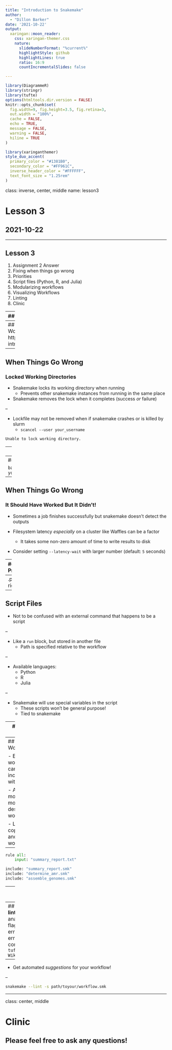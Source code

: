 ```yaml
---
title: "Introduction to Snakemake"
author: 
  - "Dillon Barker"
date: '2021-10-22'
output:
  xaringan::moon_reader:
    css: xaringan-themer.css
    nature:
      slideNumberFormat: "%current%"
      highlightStyle: github
      highlightLines: true
      ratio: 16:9
      countIncrementalSlides: false

---
```


```r
library(DiagrammeR)
library(stringr)
library(tufte)
options(htmltools.dir.version = FALSE)
knitr::opts_chunk$set(
  fig.width=9, fig.height=3.5, fig.retina=3,
  out.width = "100%",
  cache = FALSE,
  echo = TRUE,
  message = FALSE, 
  warning = FALSE,
  hiline = TRUE
)
```

```r
library(xaringanthemer)
style_duo_accent(
  primary_color = "#1381B0",
  secondary_color = "#FF961C",
  inverse_header_color = "#FFFFFF",
  text_font_size = "1.25rem"
)

```

class: inverse, center, middle
name: lesson3

# Lesson 3
## 2021-10-22

---

## Lesson 3

1. Assignment 2 Answer
2. Fixing when things go wrong
3. Priorities
4. Script files (Python, R, and Julia)
5. Modularizing workflows
6. Visualizing Workflows
7. Linting
8. Clinic

---
## Assignment 2 Answer

### Conda Environment Files
```
snakemake-intro-data/
├── asn-2.smk
└── envs/
    ├── pirate.yaml
    └── prokka.yaml
```

.pull-left[
```yaml
# envs/prokka.yaml
name: prokka
channels:
        - conda-forge
        - bioconda
dependencies:
        - prokka
```
]
.pull-right[
```yaml
# envs/pirate.yaml
name: pirate
channels:
        - bioconda
        - conda-forge
dependencies:
        - pirate
```
]
---
## Assignment 2 Answer
### Snakemake Workflow
https://github.com/dorbarker/snakemake-intro/blob/main/answer_keys/asn-2.smk
---

## When Things Go Wrong
### Locked Working Directories

- Snakemake locks its working directory when running
     - Prevents other snakemake instances from running in the same place

- Snakemake removes the lock when it completes (success _or_ failure)

--

- Lockfile may not be removed when if snakemake crashes or is killed by slurm
    - `scancel --user your_username`


```sh
Unable to lock working directory.
```

---
## Unlocking a Stale Lock

#### The Correct Way: `--unlock`

```bash
sbatch -c 1 --mem 2G --wrap=\
"snakemake --unlock -s path/to/your/workflow.smk -d your/locked/analysis/ -j 1"
```
--
#### ☠☠☠ Nuclear Option ☠☠☠

```bash
rm -r your/locked/analysis/.snakemake
```
---
## When Things Go Wrong
### It Should Have Worked But It Didn't!

- Sometimes a job finishes successfully but snakemake doesn't detect the outputs

- Filesystem latency _especially_ on a cluster like Waffles can be a factor
    - It takes some non-zero amount of time to write results to disk

- Consider setting `--latency-wait` with larger number (default: `5` seconds)

---
## Priorities

.pull-left[
- Rule priorities may be set

- These **are not** the same as slurm partitions

- Only determine the priority of execution _within_ the workflow

- Rules default to priority `0`

- Bigger numbers are higher priority
]
--
.pull-right[
```python
rule my_example:
    input: ...
    output: ...
    priority: 50
    shell: ...
```
]

---
## Script Files

- Not to be confused with an external command that happens to be a script

--

- Like a `run` block, but stored in another file
    - Path is specified relative to the workflow

--

- Available languages:
    - Python
    - R
    - Julia

--

- Snakemake will use special variables in the script
    - These scripts won't be general purpose!
    - Tied to snakemake

---
## Script Files

```python
# workflow.smk
rule scriptfile_example:
    input:
        "path/to/inputfile",
        "path/to/other/inputfile"
    output:
        "path/to/outputfile",
        "path/to/another/outputfile"
    script:
        "scripts/script.py"
```

```python
# scripts/script.py
def do_something(data_path, out_path, threads, myparam):
    # python code here

do_something(snakemake.input[0], snakemake.output[0], 
             snakemake.threads, snakemake.config["myparam"])
```
---
## Including Workflows

- Existing workflows can be included with `include`

- Allows more modular design of workflows

- Like copy/pasting another workflow in

--

```python
rule all:
    input: "summary_report.txt"

include: "summary_report.smk"
include: "determine_amr.smk"
include: "assemble_genomes.smk"
```
---
## Visualizing Workflows


```bash
# Shows just the abstract graph of rules
snakemake -s your/workflow.smk --rulegraph | dot -Tpng > workflow.png
# OR
# Show every sample's journey through the workflow
snakemake -s your/workflow.smk --dag | dot -Tpng > workflow.png
```


```r
workflow <- paste0(readLines("figures/snakemake-rule-graph.dot"))
grViz(workflow)

```
---
## Linting
> **Lint**, or a **linter**, is a static code analysis tool 
> used to flag programming errors, bugs, stylistic 
> errors and suspicious constructs.
>
> `r tufte::quote_footer('— Wikipedia')`

--

- Get automated _suggestions_ for your workflow!

--

```bash
snakemake --lint -s path/toyour/workflow.smk
```
---
class: center, middle

# Clinic
## Please feel free to ask any questions!